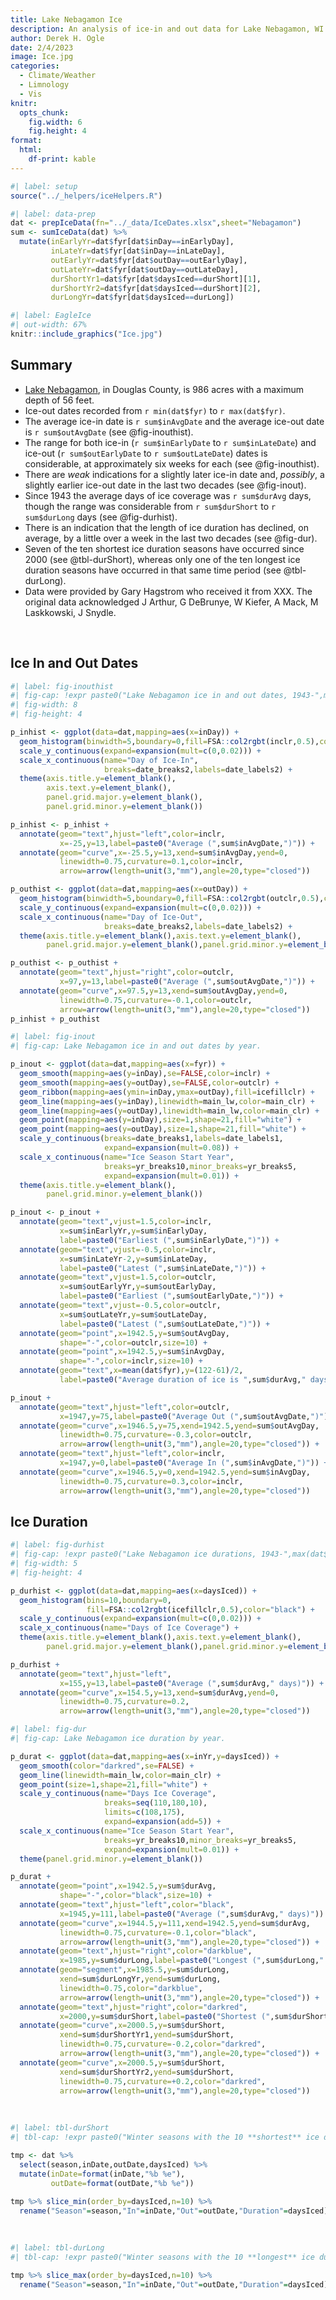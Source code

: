 ```yaml
---
title: Lake Nebagamon Ice
description: An analysis of ice-in and out data for Lake Nebagamon, WI since 1943.
author: Derek H. Ogle
date: 2/4/2023
image: Ice.jpg
categories:
  - Climate/Weather
  - Limnology
  - Vis
knitr:
  opts_chunk:
    fig.width: 6
    fig.height: 4
format: 
  html:
    df-print: kable
---
```



```r
#| label: setup
source("../_helpers/iceHelpers.R")
```

```r
#| label: data-prep
dat <- prepIceData(fn="../_data/IceDates.xlsx",sheet="Nebagamon")
sum <- sumIceData(dat) %>%
  mutate(inEarlyYr=dat$fyr[dat$inDay==inEarlyDay],
         inLateYr=dat$fyr[dat$inDay==inLateDay],
         outEarlyYr=dat$fyr[dat$outDay==outEarlyDay],
         outLateYr=dat$fyr[dat$outDay==outLateDay],
         durShortYr1=dat$fyr[dat$daysIced==durShort][1],
         durShortYr2=dat$fyr[dat$daysIced==durShort][2],
         durLongYr=dat$fyr[dat$daysIced==durLong])
```


```r
#| label: EagleIce
#| out-width: 67%
knitr::include_graphics("Ice.jpg")
```

:::{.callout-warning icon=false}
# Summary

- [Lake Nebagamon](https://dnr.wi.gov/lakes/lakepages/LakeDetail.aspx?wbic=2865000), in Douglas County, is 986 acres with a maximum depth of 56 feet.
- Ice-out dates recorded from `r min(dat$fyr)` to `r max(dat$fyr)`.
- The average ice-in date is `r sum$inAvgDate` and the average ice-out date is `r sum$outAvgDate` (see @fig-inouthist).
- The range for both ice-in (`r sum$inEarlyDate` to `r sum$inLateDate`) and ice-out (`r sum$outEarlyDate` to `r sum$outLateDate`) dates is considerable, at approximately six weeks for each (see @fig-inouthist).
- There are *weak* indications for a slightly later ice-in date and, *possibly*, a slightly earlier ice-out date in the last two decades (see @fig-inout).
- Since 1943 the average days of ice coverage was `r sum$durAvg` days, though the range was considerable from `r sum$durShort` to `r sum$durLong` days (see @fig-durhist).
- There is an indication that the length of ice duration has declined, on average, by a little over a week in the last two decades (see @fig-dur).
- Seven of the ten shortest ice duration seasons have occurred since 2000 (see @tbl-durShort), whereas only one of the ten longest ice duration seasons have occurred in that same time period (see @tbl-durLong).
- Data were provided by Gary Hagstrom who received it from XXX. The original data acknowledged J Arthur, G DeBrunye, W Kiefer, A Mack, M Laskkowski, J Snydle.
:::

&nbsp;

## Ice In and Out Dates

```r
#| label: fig-inouthist
#| fig-cap: !expr paste0("Lake Nebagamon ice in and out dates, 1943-",max(dat$fyr),".")
#| fig-width: 8
#| fig-height: 4

p_inhist <- ggplot(data=dat,mapping=aes(x=inDay)) +
  geom_histogram(binwidth=5,boundary=0,fill=FSA::col2rgbt(inclr,0.5),color="black") +
  scale_y_continuous(expand=expansion(mult=c(0,0.02))) +
  scale_x_continuous(name="Day of Ice-In",
                     breaks=date_breaks2,labels=date_labels2) +
  theme(axis.title.y=element_blank(),
        axis.text.y=element_blank(),
        panel.grid.major.y=element_blank(),
        panel.grid.minor.y=element_blank())

p_inhist <- p_inhist +
  annotate(geom="text",hjust="left",color=inclr,
           x=-25,y=13,label=paste0("Average (",sum$inAvgDate,")")) +
  annotate(geom="curve",x=-25.5,y=13,xend=sum$inAvgDay,yend=0,
           linewidth=0.75,curvature=0.1,color=inclr,
           arrow=arrow(length=unit(3,"mm"),angle=20,type="closed"))

p_outhist <- ggplot(data=dat,mapping=aes(x=outDay)) +
  geom_histogram(binwidth=5,boundary=0,fill=FSA::col2rgbt(outclr,0.5),color="black") +
  scale_y_continuous(expand=expansion(mult=c(0,0.02))) +
  scale_x_continuous(name="Day of Ice-Out",
                     breaks=date_breaks2,labels=date_labels2) +
  theme(axis.title.y=element_blank(),axis.text.y=element_blank(),
        panel.grid.major.y=element_blank(),panel.grid.minor.y=element_blank())

p_outhist <- p_outhist +
  annotate(geom="text",hjust="right",color=outclr,
           x=97,y=13,label=paste0("Average (",sum$outAvgDate,")")) +
  annotate(geom="curve",x=97.5,y=13,xend=sum$outAvgDay,yend=0,
           linewidth=0.75,curvature=-0.1,color=outclr,
           arrow=arrow(length=unit(3,"mm"),angle=20,type="closed"))
p_inhist + p_outhist
```

```r
#| label: fig-inout
#| fig-cap: Lake Nebagamon ice in and out dates by year.

p_inout <- ggplot(data=dat,mapping=aes(x=fyr)) +
  geom_smooth(mapping=aes(y=inDay),se=FALSE,color=inclr) +
  geom_smooth(mapping=aes(y=outDay),se=FALSE,color=outclr) +
  geom_ribbon(mapping=aes(ymin=inDay,ymax=outDay),fill=icefillclr) +
  geom_line(mapping=aes(y=inDay),linewidth=main_lw,color=main_clr) +
  geom_line(mapping=aes(y=outDay),linewidth=main_lw,color=main_clr) +
  geom_point(mapping=aes(y=inDay),size=1,shape=21,fill="white") +
  geom_point(mapping=aes(y=outDay),size=1,shape=21,fill="white") +
  scale_y_continuous(breaks=date_breaks1,labels=date_labels1,
                     expand=expansion(mult=0.08)) +
  scale_x_continuous(name="Ice Season Start Year",
                     breaks=yr_breaks10,minor_breaks=yr_breaks5,
                     expand=expansion(mult=0.01)) +
  theme(axis.title.y=element_blank(),
        panel.grid.minor.y=element_blank())

p_inout <- p_inout +
  annotate(geom="text",vjust=1.5,color=inclr,
           x=sum$inEarlyYr,y=sum$inEarlyDay,
           label=paste0("Earliest (",sum$inEarlyDate,")")) +
  annotate(geom="text",vjust=-0.5,color=inclr,
           x=sum$inLateYr-2,y=sum$inLateDay,
           label=paste0("Latest (",sum$inLateDate,")")) +
  annotate(geom="text",vjust=1.5,color=outclr,
           x=sum$outEarlyYr,y=sum$outEarlyDay,
           label=paste0("Earliest (",sum$outEarlyDate,")")) +
  annotate(geom="text",vjust=-0.5,color=outclr,
           x=sum$outLateYr,y=sum$outLateDay,
           label=paste0("Latest (",sum$outLateDate,")")) +
  annotate(geom="point",x=1942.5,y=sum$outAvgDay,
           shape="-",color=outclr,size=10) +
  annotate(geom="point",x=1942.5,y=sum$inAvgDay,
           shape="-",color=inclr,size=10) +
  annotate(geom="text",x=mean(dat$fyr),y=(122-61)/2,
           label=paste0("Average duration of ice is ",sum$durAvg," days"))

p_inout +
  annotate(geom="text",hjust="left",color=outclr,
           x=1947,y=75,label=paste0("Average Out (",sum$outAvgDate,")")) +
  annotate(geom="curve",x=1946.5,y=75,xend=1942.5,yend=sum$outAvgDay,
           linewidth=0.75,curvature=-0.3,color=outclr,
           arrow=arrow(length=unit(3,"mm"),angle=20,type="closed")) +
  annotate(geom="text",hjust="left",color=inclr,
           x=1947,y=0,label=paste0("Average In (",sum$inAvgDate,")")) +
  annotate(geom="curve",x=1946.5,y=0,xend=1942.5,yend=sum$inAvgDay,
           linewidth=0.75,curvature=0.3,color=inclr,
           arrow=arrow(length=unit(3,"mm"),angle=20,type="closed"))
```


## Ice Duration

```r
#| label: fig-durhist
#| fig-cap: !expr paste0("Lake Nebagamon ice durations, 1943-",max(dat$fyr),".")
#| fig-width: 5
#| fig-height: 4

p_durhist <- ggplot(data=dat,mapping=aes(x=daysIced)) +
  geom_histogram(bins=10,boundary=0,
                 fill=FSA::col2rgbt(icefillclr,0.5),color="black") +
  scale_y_continuous(expand=expansion(mult=c(0,0.02))) +
  scale_x_continuous(name="Days of Ice Coverage") +
  theme(axis.title.y=element_blank(),axis.text.y=element_blank(),
        panel.grid.major.y=element_blank(),panel.grid.minor.y=element_blank())

p_durhist +
  annotate(geom="text",hjust="left",
           x=155,y=13,label=paste0("Average (",sum$durAvg," days)")) +
  annotate(geom="curve",x=154.5,y=13,xend=sum$durAvg,yend=0,
           linewidth=0.75,curvature=0.2,
           arrow=arrow(length=unit(3,"mm"),angle=20,type="closed"))
```

```r
#| label: fig-dur
#| fig-cap: Lake Nebagamon ice duration by year.

p_durat <- ggplot(data=dat,mapping=aes(x=inYr,y=daysIced)) +
  geom_smooth(color="darkred",se=FALSE) +
  geom_line(linewidth=main_lw,color=main_clr) +
  geom_point(size=1,shape=21,fill="white") +
  scale_y_continuous(name="Days Ice Coverage",
                     breaks=seq(110,180,10),
                     limits=c(108,175),
                     expand=expansion(add=5)) +
  scale_x_continuous(name="Ice Season Start Year",
                     breaks=yr_breaks10,minor_breaks=yr_breaks5,
                     expand=expansion(mult=0.01)) +
  theme(panel.grid.minor.y=element_blank())

p_durat +
  annotate(geom="point",x=1942.5,y=sum$durAvg,
           shape="-",color="black",size=10) +
  annotate(geom="text",hjust="left",color="black",
           x=1945,y=111,label=paste0("Average (",sum$durAvg," days)")) +
  annotate(geom="curve",x=1944.5,y=111,xend=1942.5,yend=sum$durAvg,
           linewidth=0.75,curvature=-0.1,color="black",
           arrow=arrow(length=unit(3,"mm"),angle=20,type="closed")) +
  annotate(geom="text",hjust="right",color="darkblue",
           x=1985,y=sum$durLong,label=paste0("Longest (",sum$durLong," days)")) +
  annotate(geom="segment",x=1985.5,y=sum$durLong,
           xend=sum$durLongYr,yend=sum$durLong,
           linewidth=0.75,color="darkblue",
           arrow=arrow(length=unit(3,"mm"),angle=20,type="closed")) +
  annotate(geom="text",hjust="right",color="darkred",
           x=2000,y=sum$durShort,label=paste0("Shortest (",sum$durShort," days)")) +
  annotate(geom="curve",x=2000.5,y=sum$durShort,
           xend=sum$durShortYr1,yend=sum$durShort,
           linewidth=0.75,curvature=-0.2,color="darkred",
           arrow=arrow(length=unit(3,"mm"),angle=20,type="closed")) +
  annotate(geom="curve",x=2000.5,y=sum$durShort,
           xend=sum$durShortYr2,yend=sum$durShort,
           linewidth=0.75,curvature=+0.2,color="darkred",
           arrow=arrow(length=unit(3,"mm"),angle=20,type="closed"))
```

&nbsp;

```r
#| label: tbl-durShort
#| tbl-cap: !expr paste0("Winter seasons with the 10 **shortest** ice durations, 1943-",max(dat$fyr),".")

tmp <- dat %>%
  select(season,inDate,outDate,daysIced) %>%
  mutate(inDate=format(inDate,"%b %e"),
         outDate=format(outDate,"%b %e"))

tmp %>% slice_min(order_by=daysIced,n=10) %>%
  rename("Season"=season,"In"=inDate,"Out"=outDate,"Duration"=daysIced)
```

&nbsp;

```r
#| label: tbl-durLong
#| tbl-cap: !expr paste0("Winter seasons with the 10 **longest** ice durations, 1943-",max(dat$fyr),".")

tmp %>% slice_max(order_by=daysIced,n=10) %>%
  rename("Season"=season,"In"=inDate,"Out"=outDate,"Duration"=daysIced)
```

